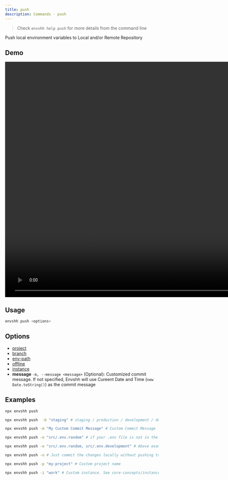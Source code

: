 ```yaml
---
title: push
description: Commands - push
---
```



> Check `envshh help push` for more details from the command line

Push local environment variables to Local and/or Remote Repository

## Demo

<video width="1478" height="772" controls>
  <source src={pushTutorial} type="video/webm" />
</video>

## Usage

```sh
envshh push <options>
```

## Options

- [project](/envshh/core-concepts/01-project)
- [branch](/envshh/core-concepts/02-branch)
- [env-path](/envshh/core-concepts/03-env-path)
- [offline](/envshh/core-concepts/04-offline)
- [instance](/envshh/core-concepts/05-instance)
- **message** `-m, --message <message>` (Optional):
  Customized commit message. If not specified, Envshh will use Cureent Date and Time (`new Date.toString()`) as the commit message

## Examples

```sh
npx envshh push
```

```sh
npx envshh push  -b "staging" # staging / production / development / dev / prod anything you like
```

```sh
npx envshh push -m "My Custom Commit Message" # Custom Commit Message
```

```sh
npx envshh push -e "src/.env.random" # if your .env file is not in the root directory or does not follow .env naming convention
```

```sh
npx envshh push -e "src/.env.random, src/.env.development" # Above example + multiple files
```

```sh
npx envshh push -o # Just commit the changes locally without pushing to remote repository
```

```sh
npx envshh push -p "my-project" # Custom project name
```

```sh
npx envshh push -i "work" # Custom instance. See core-concepts/instance for more details
```

